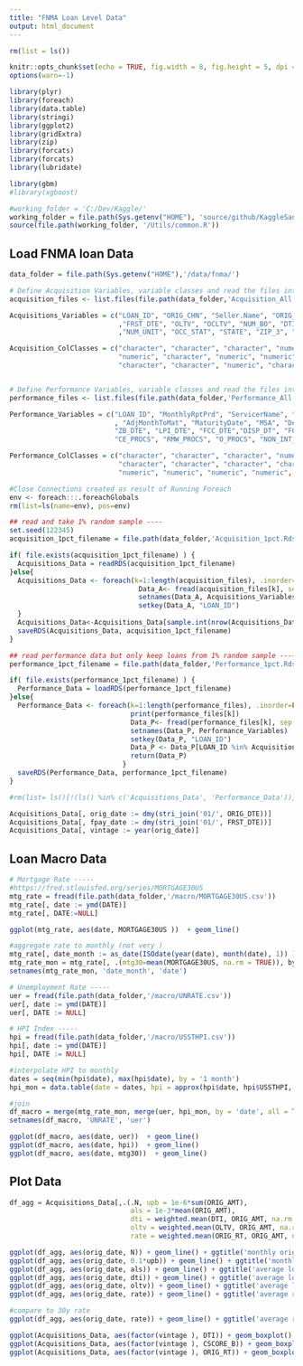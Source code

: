 ```yaml
---
title: "FNMA Loan Level Data"
output: html_document
---
```


```r
rm(list = ls())

knitr::opts_chunk$set(echo = TRUE, fig.width = 8, fig.height = 5, dpi = 240)
options(warn=-1)

library(plyr)
library(foreach)
library(data.table)
library(stringi)
library(ggplot2)
library(gridExtra)
library(zip)
library(forcats)
library(forcats)
library(lubridate)

library(gbm)
#library(xgboost)

#working_folder = 'C:/Dev/Kaggle/'
working_folder = file.path(Sys.getenv("HOME"), 'source/github/KaggleSandbox/')
source(file.path(working_folder, '/Utils/common.R'))

```

## Load FNMA loan Data
```r
data_folder = file.path(Sys.getenv("HOME"),'/data/fnma/')

# Define Acquisition Variables, variable classes and read the files into R
acquisition_files <- list.files(file.path(data_folder,'Acquisition_All'), pattern = glob2rx("*Acquisition*bz2"), full.names=TRUE)

Acquisitions_Variables = c("LOAN_ID", "ORIG_CHN", "Seller.Name", "ORIG_RT", "ORIG_AMT", "ORIG_TRM", "ORIG_DTE"
                           ,"FRST_DTE", "OLTV", "OCLTV", "NUM_BO", "DTI", "CSCORE_B", "FTHB_FLG", "PURPOSE", "PROP_TYP"
                           ,"NUM_UNIT", "OCC_STAT", "STATE", "ZIP_3", "MI_PCT", "ProductType", "CSCORE_C", "MI_TYPE", "RELOCATION_FLG")

Acquisition_ColClasses = c("character", "character", "character", "numeric", "numeric", "integer", "character", "character", "numeric",
                           "numeric", "character", "numeric", "numeric", "character", "character", "character", "character", "character",
                           "character", "character", "numeric", "character", "numeric", "numeric", "character")


# Define Performance Variables, variable classes and read the files into R                                 
performance_files <- list.files(file.path(data_folder,'Performance_All'), pattern = glob2rx("Performance*bz2"), full.names=TRUE)

Performance_Variables = c("LOAN_ID", "MonthlyRptPrd", "ServicerName", "LAST_RT", "LAST_UPB", "LoanAge", "MonthsToLegalMat"
                          , "AdjMonthToMat", "MaturityDate", "MSA", "DelqStatus", "MOD_FLAG", "ZeroBalCode", 
                          "ZB_DTE", "LPI_DTE", "FCC_DTE","DISP_DT", "FCC_COST", "PP_COST", "AR_COST", "IE_COST", "TAX_COST", "NS_PROCS",
                          "CE_PROCS", "RMW_PROCS", "O_PROCS", "NON_INT_UPB", "PRIN_FORG_UPB_FHFA", "REPCH_FLAG", "PRIN_FORG_UPB_OTH", "TRANSFER_FLAG")

Performance_ColClasses = c("character", "character", "character", "numeric", "numeric", "numeric", "numeric", "numeric", "character",
                           "character", "character", "character", "character", "character", "character", "character", "character",
                           "numeric", "numeric", "numeric", "numeric", "numeric", "numeric", "numeric", "numeric", "numeric", "numeric", "numeric", "character", "numeric", "character")

#Close Connections created as result of Running Foreach
env <- foreach:::.foreachGlobals
rm(list=ls(name=env), pos=env)

## read and take 1% random sample ---- 
set.seed(122345)
acquisition_1pct_filename = file.path(data_folder,'Acquisition_1pct.Rds')

if( file.exists(acquisition_1pct_filename) ) {
  Acquisitions_Data = readRDS(acquisition_1pct_filename)
}else{
  Acquisitions_Data <- foreach(k=1:length(acquisition_files), .inorder=FALSE, .combine=rbind, .packages=c("data.table")) %do%   {
                                Data_A<- fread(acquisition_files[k], sep = "|", colClasses=Acquisition_ColClasses, showProgress=FALSE)
                                setnames(Data_A, Acquisitions_Variables)
                                setkey(Data_A, "LOAN_ID")
  }
  Acquisitions_Data<-Acquisitions_Data[sample.int(nrow(Acquisitions_Data), floor(0.01*nrow(Acquisitions_Data)) ), ] # random sample
  saveRDS(Acquisitions_Data, acquisition_1pct_filename)
}

## read performance data but only keep loans from 1% random sample ----
performance_1pct_filename = file.path(data_folder,'Performance_1pct.Rds')

if( file.exists(performance_1pct_filename) ) {
  Performance_Data = loadRDS(performance_1pct_filename)
}else{
  Performance_Data <- foreach(k=1:length(performance_files), .inorder=FALSE, .combine=rbind,.packages=c("data.table")) %do% {
                              print(performance_files[k])
                              Data_P<- fread(performance_files[k], sep = "|", colClasses=Performance_ColClasses, showProgress=FALSE)
                              setnames(Data_P, Performance_Variables)
                              setkey(Data_P, "LOAN_ID")
                              Data_P <- Data_P[LOAN_ID %in% Acquisitions_Data$LOAN_ID,] # only take data from the 1% sample
                              return(Data_P)
                            }
  saveRDS(Performance_Data, performance_1pct_filename)
}

#rm(list= ls()[!(ls() %in% c('Acquisitions_Data', 'Performance_Data'))])

Acquisitions_Data[, orig_date := dmy(stri_join('01/', ORIG_DTE))]
Acquisitions_Data[, fpay_date := dmy(stri_join('01/', FRST_DTE))]
Acquisitions_Data[, vintage := year(orig_date)]

```

## Loan Macro Data
```r
# Mortgage Rate ----- 
#https://fred.stlouisfed.org/series/MORTGAGE30US
mtg_rate = fread(file.path(data_folder,'/macro/MORTGAGE30US.csv'))
mtg_rate[, date := ymd(DATE)]
mtg_rate[, DATE:=NULL]

ggplot(mtg_rate, aes(date, MORTGAGE30US ))  + geom_line()

#aggregate rate to monthly (not very )
mtg_rate[, date_month := as_date(ISOdate(year(date), month(date), 1)) ]
mtg_rate_mon = mtg_rate[, .(mtg30=mean(MORTGAGE30US, na.rm = TRUE)), by =.(date_month) ]
setnames(mtg_rate_mon, 'date_month', 'date')

# Unemployment Rate -----
uer = fread(file.path(data_folder,'/macro/UNRATE.csv'))
uer[, date := ymd(DATE)]
uer[, DATE := NULL]

# HPI Index -----
hpi = fread(file.path(data_folder,'/macro/USSTHPI.csv'))
hpi[, date := ymd(DATE)]
hpi[, DATE := NULL]

#interpolate HPI to monthly 
dates = seq(min(hpi$date), max(hpi$date), by = '1 month')
hpi_mon = data.table(date = dates, hpi = approx(hpi$date, hpi$USSTHPI, dates)$y)

#join 
df_macro = merge(mtg_rate_mon, merge(uer, hpi_mon, by = 'date', all = TRUE), by = 'date', all = TRUE)
setnames(df_macro, 'UNRATE', 'uer')

ggplot(df_macro, aes(date, uer))  + geom_line()
ggplot(df_macro, aes(date, hpi))  + geom_line()
ggplot(df_macro, aes(date, mtg30))  + geom_line()

```

## Plot Data
```r

df_agg = Acquisitions_Data[,.(.N, upb = 1e-6*sum(ORIG_AMT), 
                              als = 1e-3*mean(ORIG_AMT), 
                              dti = weighted.mean(DTI, ORIG_AMT, na.rm = TRUE),
                              oltv = weighted.mean(OLTV, ORIG_AMT, na.rm = TRUE),
                              rate = weighted.mean(ORIG_RT, ORIG_AMT, na.rm = TRUE)), by =.(orig_date)]

ggplot(df_agg, aes(orig_date, N)) + geom_line() + ggtitle('monthly origination volume (1%), loans') + scale_x_date(date_breaks = "1 year", date_labels = "%Y")
ggplot(df_agg, aes(orig_date, 0.1*upb)) + geom_line() + ggtitle('monthly origination volume, B') + scale_x_date(date_breaks = "1 year", date_labels = "%Y")
ggplot(df_agg, aes(orig_date, als)) + geom_line() + ggtitle('average loan size, k') + scale_x_date(date_breaks = "1 year", date_labels = "%Y")
ggplot(df_agg, aes(orig_date, dti)) + geom_line() + ggtitle('average loan size, k') + scale_x_date(date_breaks = "1 year", date_labels = "%Y")
ggplot(df_agg, aes(orig_date, oltv)) + geom_line() + ggtitle('average loan size, k') + scale_x_date(date_breaks = "1 year", date_labels = "%Y")
ggplot(df_agg, aes(orig_date, rate)) + geom_line() + ggtitle('average rate') + scale_x_date(date_breaks = "1 year", date_labels = "%Y")

#compare to 30y rate
ggplot(df_agg, aes(orig_date, rate)) + geom_line() + ggtitle('average rate') + scale_x_date(date_breaks = "1 year", date_labels = "%Y") + geom_line(data = mtg_rate, aes(date, rate), color = 'red')

ggplot(Acquisitions_Data, aes(factor(vintage ), DTI)) + geom_boxplot() 
ggplot(Acquisitions_Data, aes(factor(vintage ), CSCORE_B)) + geom_boxplot()
ggplot(Acquisitions_Data, aes(factor(vintage ), ORIG_RT)) + geom_boxplot() 

```